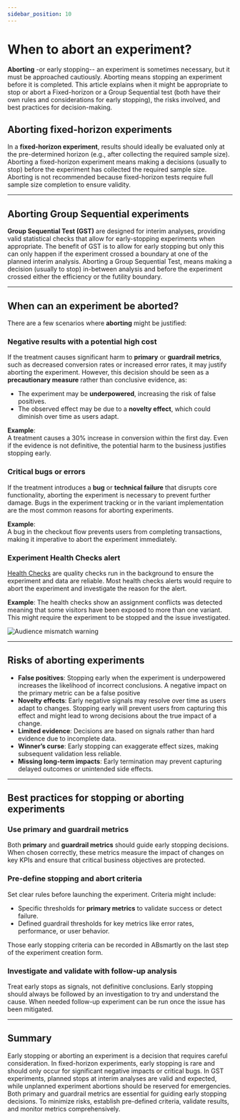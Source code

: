 ```yaml
---
sidebar_position: 10
---
```




# When to abort an experiment?

**Aborting** -or early stopping-- an experiment is sometimes necessary, but it must be approached cautiously. Aborting means stopping an experiment before it is completed. 
This article explains when it might be appropriate to stop or abort a Fixed-horizon or a Group Sequential test (both have their own rules and considerations for early stopping), 
the risks involved, and best practices for decision-making. 

## Aborting fixed-horizon experiments

In a **fixed-horizon experiment**, results should ideally be evaluated only at the pre-determined horizon (e.g., after collecting the required sample size). 
Aborting a fixed-horizon experiment means making a decisions (usually to stop) before the experiment has collected the required sample size.
Aborting is not recommended because fixed-horizon tests require full sample size completion to ensure validity. 

---

## Aborting Group Sequential experiments

**Group Sequential Test (GST)** are designed for interim analyses, providing valid statistical checks that allow for early-stopping experiments when appropriate. 
The benefit of GST is to allow for early stopping but only this can only happen if the experiment crossed a boundary at one of the planned interim analysis.
Aborting a Group Sequential Test, means making a decision (usually to stop) in-between analysis and before the experiment crossed either the efficiency or the futility boundary.

---

## When can an experiment be aborted?

There are a few scenarios where **aborting** might be justified:

### Negative results with a potential high cost
If the treatment causes significant harm to **primary** or **guardrail metrics**, such as decreased conversion rates or increased error rates, it may justify aborting the experiment. 
However, this decision should be seen as a **precautionary measure** rather than conclusive evidence, as:
- The experiment may be **underpowered**, increasing the risk of false positives.
- The observed effect may be due to a **novelty effect**, which could diminish over time as users adapt.

**Example**:  
A treatment causes a 30% increase in conversion within the first day. Even if the evidence is not definitive, the potential harm to the business justifies stopping early.

### Critical bugs or errors
If the treatment introduces a **bug** or **technical failure** that disrupts core functionality, aborting the experiment is necessary to prevent further damage. Bugs in the experiment tracking or in the variant implementation are the most common reasons for aborting experiments.

**Example**:  
A bug in the checkout flow prevents users from completing transactions, making it imperative to abort the experiment immediately.

### Experiment Health Checks alert
[Health Checks](/docs/web-console-docs/experiment-health-checks) are quality checks run in the background to ensure the experiment and data are reliable. Most health checks alerts would require to abort the experiment and investigate the reason for the alert.

**Example**:
The health checks show an assignment conflicts was detected meaning that some visitors have been exposed to more than one variant. This might require the experiment to be stopped and the issue investigated.

<Image img="experiment-dashboard/health-checks-audience-mismatch.png" alt="Audience mismatch warning" maxWidh="40rem" />

---

## Risks of aborting experiments
- **False positives**: Stopping early when the experiment is underpowered increases the likelihood of incorrect conclusions. A negative impact on the primary metric can be a false positive
- **Novelty effects**: Early negative signals may resolve over time as users adapt to changes. Stopping early will prevent users from capturing this effect and might lead to wrong decisions about the true impact of a change.
- **Limited evidence**: Decisions are based on signals rather than hard evidence due to incomplete data.
- **Winner’s curse**: Early stopping can exaggerate effect sizes, making subsequent validation less reliable.
- **Missing long-term impacts**: Early termination may prevent capturing delayed outcomes or unintended side effects.

---
## Best practices for stopping or aborting experiments
### Use primary and guardrail metrics
Both **primary** and **guardrail metrics** should guide early stopping decisions. When chosen correctly, these metrics measure the impact of changes on key KPIs and ensure that critical business objectives are protected.
### Pre-define stopping and abort criteria
Set clear rules before launching the experiment. Criteria might include:
- Specific thresholds for **primary metrics** to validate success or detect failure.
- Defined guardrail thresholds for key metrics like error rates, performance, or user behavior.

Those early stopping criteria can be recorded in ABsmartly on the last step of the experiment creation form.
### Investigate and validate with follow-up analysis
Treat early stops as signals, not definitive conclusions. Early stopping should always be followed by an investigation to try and understand the cause. When needed follow-up experiment can be run once the issue has been mitigated.

---
## Summary

Early stopping or aborting an experiment is a decision that requires careful consideration. In fixed-horizon experiments, early stopping is rare and should only occur for significant negative impacts or critical bugs. In GST experiments, planned stops at interim analyses are valid and expected, while unplanned experiment abortions should be reserved for emergencies. Both primary and guardrail metrics are essential for guiding early stopping decisions. To minimize risks, establish pre-defined criteria, validate results, and monitor metrics comprehensively.
